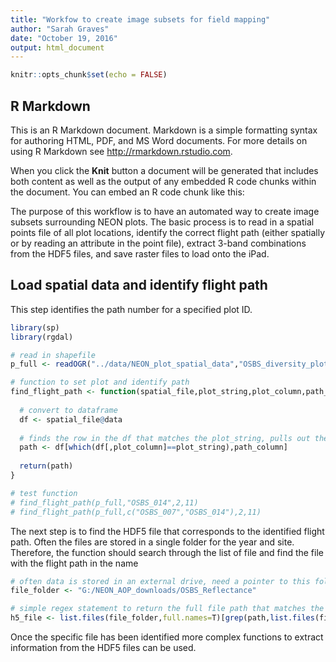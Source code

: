 ```yaml
---
title: "Workfow to create image subsets for field mapping"
author: "Sarah Graves"
date: "October 19, 2016"
output: html_document
---
```


```r
knitr::opts_chunk$set(echo = FALSE)
```

## R Markdown

This is an R Markdown document. Markdown is a simple formatting syntax for authoring HTML, PDF, and MS Word documents. For more details on using R Markdown see <http://rmarkdown.rstudio.com>.

When you click the **Knit** button a document will be generated that includes both content as well as the output of any embedded R code chunks within the document. You can embed an R code chunk like this:

The purpose of this workflow is to have an automated way to create image subsets surrounding NEON plots. The basic process is to read in a spatial points file of all plot locations, identify the correct flight path (either spatially or by reading an attribute in the point file), extract 3-band combinations from the HDF5 files, and save raster files to load onto the iPad.

## Load spatial data and identify flight path

This step identifies the path number for a specified plot ID.

```r

library(sp)
library(rgdal)

# read in shapefile
p_full <- readOGR("../data/NEON_plot_spatial_data","OSBS_diversity_plot_centroids",verbose = F)

# function to set plot and identify path
find_flight_path <- function(spatial_file,plot_string,plot_column,path_column){
  
  # convert to dataframe
  df <- spatial_file@data
  
  # finds the row in the df that matches the plot_string, pulls out the path id in the path_column
  path <- df[which(df[,plot_column]==plot_string),path_column]
  
  return(path)
}

# test function
# find_flight_path(p_full,"OSBS_014",2,11)
# find_flight_path(p_full,c("OSBS_007","OSBS_014"),2,11)

```

The next step is to find the HDF5 file that corresponds to the identified flight path. Often the files are stored in a single folder for the year and site. Therefore, the function should search through the list of file and find the file with the flight path in the name

```r

# often data is stored in an external drive, need a pointer to this folder
file_folder <- "G:/NEON_AOP_downloads/OSBS_Reflectance"

# simple regex statement to return the full file path that matches the uniqe part of the identified path
h5_file <- list.files(file_folder,full.names=T)[grep(path,list.files(file_folder))]

```

Once the specific file has been identified more complex functions to extract information from the HDF5 files can be used.





